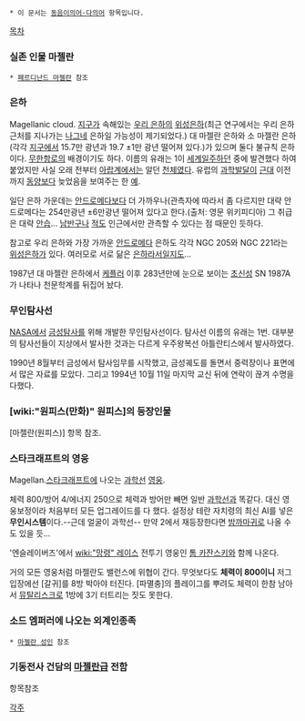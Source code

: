  * 이 문서는 [[동음이의어·다의어]] 항목입니다.

[[목차]]
=== 실존 인물 마젤란 ===
 * [[페르디난드 마젤란]] 참조

=== 은하 ===

Magellanic cloud.
[[지구]]가 속해있는 [[우리 은하]]의 [[위성은하]](최근 연구에서는 우리 은하 근처를 지나가는 [[나그네]] 은하일 가능성이 제기되었다.) 대 마젤란 은하와 소 마젤란 은하(각각 [[지구]]에서 15.7만 광년과 19.7 ±1만 광년 떨어져 있다.)가 있으며 둘다 불규칙 은하이다. [[무한항로]]의 배경이기도 하다. 이름의 유래는 1이 [[세계일주]]하던 중에 발견했다 하여 붙었지만 사실 오래 전부터 [[아랍]]계에서는 알던 [[천체]]였다. 유럽의 [[과학]]발달이 [[근대]] 이전까지 [[동양]]보다 늦었음을 보여주는 한 [[예]].

일단 은하 가운데는 [[안드로메다]]보다 더 가까우나(관측자에 따라서 좀 다르지만 대략 안드로메다는 254만광년 ±6만광년 떨어져 있다고 한다.(출처: 영문 위키피디아) 그 취급은 대략 [[안습]]... [[남반구]]나 [[적도]] 인근에서만 관측할 수 있다는 점 때문인 듯하다.

참고로 우리 은하와 가장 가까운 [[안드로메다]] 은하도 각각 NGC 205와 NGC 221라는 [[위성은하]]가 있다. 여러모로 서로 닮은 [[은하]]라서일지도...

1987년 대 마젤란 은하에서 [[케플러]] 이후 283년만에 눈으로 보이는 [[초신성]] SN 1987A가 나타나 천문학계를 뒤집어 놨다.

=== 무인탐사선 ===
[[NASA]]에서 [[금성]]탐사를 위해 개발한 무인탐사선이다. 탐사선 이름의 유래는 1번. 대부분의 탐사선들이 지상에서 발사한 것과는 다르게 우주왕복선 아틀란티스에서 발사하였다.

1990년 8월부터 금성에서 탐사임무를 시작했고, 금성궤도를 돌면서 중력장이나 표면에서 많은 자료를 모았다. 그리고 1994년 10월 11일 마지막 교신 뒤에 연락이 끊겨 수명을 다했다.

=== [wiki:"원피스(만화)" 원피스]의 등장인물 ===
[마젤란(원피스)] 항목 참조.

=== 스타크래프트의 영웅 ===
Magellan.[[스타크래프트]]에 나오는 [[과학선]] [[영웅]].

체력 800/방어 4/에너지 250으로 체력과 방어만 빼면 일반 [[과학선]]과 똑같다. 대신 영웅보정이라 처음부터 모든 업그레이드를 다 했다. 설정상 테란 자치령의 최신 AI를 넣은 '''무인시스템'''이다.--근데 얼굴이 과학선-- 만약 2에서 재등장한다면 [[밤까마귀]]로 나올 수도 있을 듯...

'엔슬레이버즈'에서 [[wiki:"망령" 레이스]] 전투기 영웅인 [[톰 카잔스키]]와 함께 나온다.

거의 모든 영웅처럼 마젤란도 밸런스에 위협이 간다. 무엇보다도 '''체력이 800이니''' 저그 입장에선 [갈귀]를 8방 박아야 터진다. [파멸충]의 플레이그를 뿌려도 체력이 한참 남아서 [[뮤탈리스크]]로 1방에 3기 터트리는 짓도 못한다.

=== 소드 엠퍼러에 나오는 외계인종족 ===
 * [[마젤란 성인]] 참조

=== 기동전사 건담의 [[마젤란급]] 전함 ===
항목참조

[[각주]]
